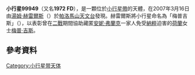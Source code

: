{{Infobox Planet 
| minorplanet = yes 
| width = 25em 
| bgcolour = #FFFFC0 
| apsis = 
| name = Miepgies
| symbol = 
| image = 
| caption = 
| discovery = yes 
| discovery_ref = <ref>{{cite news |url=http://www.rnw.nl/english/article/asteroid-named-after-anne-frank-diary-rescuer |title=view the location of this item Asteroid named after Anne Frank diary rescuer |publisher=Radis Netherlands Worldwide |date=2009-10-04 |language=en |accessdate=2010-07-10 |archive-date=2009-10-07 |archive-url=https://web.archive.org/web/20091007214008/http://www.rnw.nl/english/article/asteroid-named-after-anne-frank-diary-rescuer |dead-url=no }}</ref>
| discoverer = [[湯姆·赫雷爾斯|湯姆·赫雷爾斯]]
| discovery_site = [[帕洛馬山天文台|帕洛馬山天文台]]
| discovered = 2007年3月16日
| designations = yes
| mp_name = 99949
| alt_names = 1972 FD
| mp_category = 
| orbit_ref = <ref>{{cite web |url=http://ssd.jpl.nasa.gov/sbdb.cgi?sstr=99949 |title=99949 Miepgies (1972 FD) |publisher=Jet Propulsion Liboratory |work=JPL Small-Body Database Browser |language=en |accessdate=2010-07-10 |archive-date=2020-11-24 |archive-url=https://web.archive.org/web/20201124044420/https://ssd.jpl.nasa.gov/sbdb.cgi?sstr=99949 |dead-url=no }}</ref>
| epoch = 2010年1月4日
| aphelion = 2.9490570
| perihelion = 2.1865682
| semimajor = 2.5678126
| eccentricity = 0.1484705
| period = 1502.9460874
| avg_speed = 
| inclination = 29.46986
| asc_node = 353.42589
| mean_anomaly = 85.84740
| arg_peri = 159.38794
| satellites = 
| physical_characteristics = yes 
| dimensions = 
| mass = 
| density = 
| surface_grav = 
| escape_velocity = 
| sidereal_day = 
| axial_tilt = 
| pole_ecliptic_lat = 
| pole_ecliptic_lon = 
| albedo = 
| temperatures= 
| temp_name1 = 
| mean_temp_1 = 
| max_temp_1 = 
| temp_name2 = 
| max_temp_2 = 
| spectral_type = 
| abs_magnitude = 14.4
}}
'''小行星99949'''（又名'''1972 FD'''），是一顆位於[[小行星帶|小行星帶]]的天體，在2007年3月16日由[[湯姆·赫雷爾斯|湯姆·赫雷爾斯]]（{{lang|en|Tom Gehrels}}）於[[帕洛馬山天文台|帕洛馬山天文台]]發現。赫雷爾斯將小行星命名為「梅普吉斯」（{{lang|la|Miepgies}}），以表彰曾在[[二戰|二戰]]期間協助藏匿[[安妮·弗蘭克|安妮·弗蘭克]]一家人免受[[納粹|納粹]]迫害的[[荷蘭|荷蘭]]女士[[梅普·吉斯|梅普·吉斯]]。

==參考資料==
{{reflist}}

{{小行星小作品}}

{{DEFAULTSORT:Miepgies}}
[[Category:小行星带天体|Category:小行星带天体]]